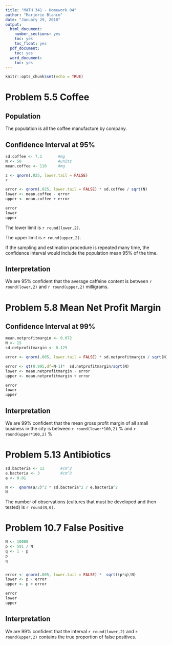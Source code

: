 ```yaml
---
title: "MATH 341 - Homework 04"
author: "Marjorie Blanco"
date: "January 29, 2018"
output:
  html_document:
    number_sections: yes
    toc: yes
    toc_float: yes
  pdf_document:
    toc: yes
  word_document:
    toc: yes
---
```


```r
knitr::opts_chunk$set(echo = TRUE)
```

# Problem 5.5 Coffee

## Population

The population is all the coffee manufacture by company.

## Confidence Interval at 95%

```r
sd.coffee <- 7.1       #mg
N <- 50                #units
mean.coffee <- 110     #mg

z <- qnorm(.025, lower.tail = FALSE)
z

error <- qnorm(.025, lower.tail = FALSE) * sd.coffee / sqrt(N)
lower <- mean.coffee - error
upper <- mean.coffee + error

error
lower
upper
```

The lower limit is `r round(lower,2)`.

The upper limit is `r round(upper,2)`.

If the sampling and estimation procedure is repeated many time, the confidence interval would include the population mean 95% of the time.

## Interpretation

We are 95% confident that the average caffeine content is between `r round(lower,2)` and `r round(upper,2)` milligrams.

# Problem 5.8 Mean Net Profit Margin

## Confidence Interval at 99%

```r
mean.netprofitmargin <- 0.072       
N <- 15                           
sd.netprofitmargin <- 0.125     

error <- qnorm(.005, lower.tail = FALSE) * sd.netprofitmargin / sqrt(N)

error <- qt(0.995,df=N-1)*  sd.netprofitmargin/sqrt(N)
lower <- mean.netprofitmargin - error
upper <- mean.netprofitmargin + error

error
lower
upper
```

## Interpretation

We are 99% confident that the mean gross profit margin of all small business in the city is between `r round(lower*100,2)` % and `r round(upper*100,2)` %

# Problem 5.13  Antibiotics

```r
sd.bacteria <- 13       #cm^2
e.bacteria <- 3         #cm^2
a <- 0.01

N <-  qnorm(a/2)^2 * sd.bacteria^2 / e.bacteria^2
N
```

The number of observations (cultures that must be developed and then tested) is `r round(N,0)`.

# Problem 10.7 False Positive

```r
N <- 10000
p <- 591 / N
q <- 1 - p
p
q


error <- qnorm(.005, lower.tail = FALSE) *  sqrt((p*q)/N)
lower <- p - error
upper <- p + error

error
lower
upper

```

## Interpretation

We are 99% confident that the interval `r round(lower,2)` and `r round(upper,2)` contains the true proportion of false positives.

